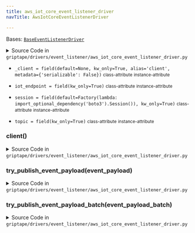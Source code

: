 ```yaml
---
title: aws_iot_core_event_listener_driver
navTitle: AwsIotCoreEventListenerDriver

---
```


<span id="griptape.drivers.event_listener.aws_iot_core_event_listener_driver.AwsIotCoreEventListenerDriver"></span>

Bases:
 [`BaseEventListenerDriver`](base_event_listener_driver.mdx#griptape.drivers.event_listener.base_event_listener_driver.BaseEventListenerDriver "BaseEventListenerDriver (griptape.drivers.event_listener.base_event_listener_driver.BaseEventListenerDriver)")

<details><summary>Source Code in <code>griptape&#47;drivers&#47;event_listener&#47;aws_iot_core_event_listener_driver.py</code></summary>

```python
@define
class AwsIotCoreEventListenerDriver(BaseEventListenerDriver):
    iot_endpoint: str = field(kw_only=True)
    topic: str = field(kw_only=True)
    session: boto3.Session = field(default=Factory(lambda: import_optional_dependency("boto3").Session()), kw_only=True)
    _client: Optional[IoTDataPlaneClient] = field(
        default=None, kw_only=True, alias="client", metadata={"serializable": False}
    )

    @lazy_property()
    def client(self) -> IoTDataPlaneClient:
        return self.session.client("iot-data")

    def try_publish_event_payload(self, event_payload: dict) -> None:
        self.client.publish(topic=self.topic, payload=json.dumps(event_payload))

    def try_publish_event_payload_batch(self, event_payload_batch: list[dict]) -> None:
        self.client.publish(topic=self.topic, payload=json.dumps(event_payload_batch))
```

</details>

-   `_client = field(default=None, kw_only=True, alias='client', metadata={'serializable': False})` <small>class-attribute</small> <small>instance-attribute</small>  <span id="griptape.drivers.event_listener.aws_iot_core_event_listener_driver.AwsIotCoreEventListenerDriver._client"></span> 

-   `iot_endpoint = field(kw_only=True)` <small>class-attribute</small> <small>instance-attribute</small>  <span id="griptape.drivers.event_listener.aws_iot_core_event_listener_driver.AwsIotCoreEventListenerDriver.iot_endpoint"></span> 

-   `session = field(default=Factory(lambda: import_optional_dependency('boto3').Session()), kw_only=True)` <small>class-attribute</small> <small>instance-attribute</small>  <span id="griptape.drivers.event_listener.aws_iot_core_event_listener_driver.AwsIotCoreEventListenerDriver.session"></span> 

-   `topic = field(kw_only=True)` <small>class-attribute</small> <small>instance-attribute</small>  <span id="griptape.drivers.event_listener.aws_iot_core_event_listener_driver.AwsIotCoreEventListenerDriver.topic"></span> 

<span id="griptape.drivers.event_listener.aws_iot_core_event_listener_driver.AwsIotCoreEventListenerDriver.client"></span>

### client()

<details><summary>Source Code in <code>griptape&#47;drivers&#47;event_listener&#47;aws_iot_core_event_listener_driver.py</code></summary>

```python
@lazy_property()
def client(self) -> IoTDataPlaneClient:
    return self.session.client("iot-data")
```

</details>

<span id="griptape.drivers.event_listener.aws_iot_core_event_listener_driver.AwsIotCoreEventListenerDriver.try_publish_event_payload"></span>

### try_publish_event_payload(event_payload)

<details><summary>Source Code in <code>griptape&#47;drivers&#47;event_listener&#47;aws_iot_core_event_listener_driver.py</code></summary>

```python
def try_publish_event_payload(self, event_payload: dict) -> None:
    self.client.publish(topic=self.topic, payload=json.dumps(event_payload))
```

</details>

<span id="griptape.drivers.event_listener.aws_iot_core_event_listener_driver.AwsIotCoreEventListenerDriver.try_publish_event_payload_batch"></span>

### try_publish_event_payload_batch(event_payload_batch)

<details><summary>Source Code in <code>griptape&#47;drivers&#47;event_listener&#47;aws_iot_core_event_listener_driver.py</code></summary>

```python
def try_publish_event_payload_batch(self, event_payload_batch: list[dict]) -> None:
    self.client.publish(topic=self.topic, payload=json.dumps(event_payload_batch))
```

</details>
